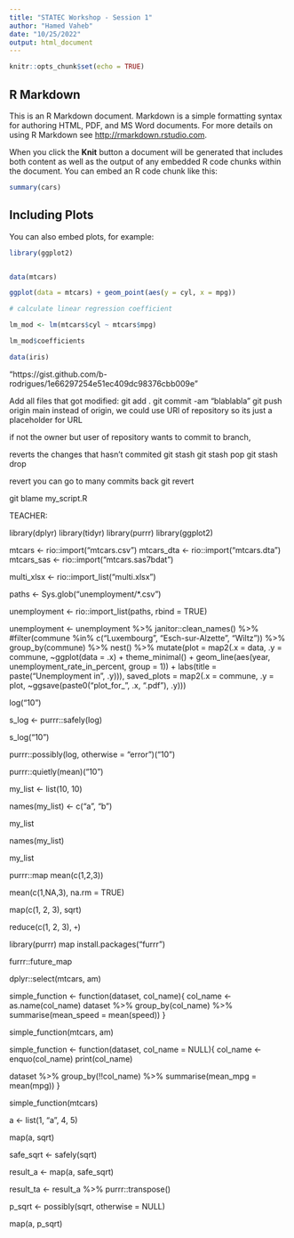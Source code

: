 ```yaml
---
title: "STATEC Workshop - Session 1"
author: "Hamed Vaheb"
date: "10/25/2022"
output: html_document
---
```


```r
knitr::opts_chunk$set(echo = TRUE)
```

## R Markdown

This is an R Markdown document. Markdown is a simple formatting syntax for authoring HTML, PDF, and MS Word documents. For more details on using R Markdown see <http://rmarkdown.rstudio.com>.

When you click the **Knit** button a document will be generated that includes both content as well as the output of any embedded R code chunks within the document. You can embed an R code chunk like this:

```r
summary(cars)
```

## Including Plots

You can also embed plots, for example:

```r

library(ggplot2)


data(mtcars)

ggplot(data = mtcars) + geom_point(aes(y = cyl, x = mpg))

# calculate linear regression coefficient

lm_mod <- lm(mtcars$cyl ~ mtcars$mpg)

lm_mod$coefficients

data(iris)
```


"https://gist.github.com/b-rodrigues/1e66297254e51ec409dc98376cbb009e"

Add all files that got modified:
git add .
git commit -am "blablabla"
git push origin main
instead of origin, we could use URl of repository
so its just a placeholder for URL


if not the owner but user of repository wants to commit to branch,


reverts the changes that hasn't commited
git stash 
git stash pop
git stash drop

revert you can go to many commits back
git revert


git blame my_script.R




TEACHER:

library(dplyr)
library(tidyr)
library(purrr)
library(ggplot2)

mtcars <- rio::import("mtcars.csv")
mtcars_dta <- rio::import("mtcars.dta")
mtcars_sas <- rio::import("mtcars.sas7bdat")

multi_xlsx <- rio::import_list("multi.xlsx")

paths <- Sys.glob("unemployment/*.csv")

unemployment <- rio::import_list(paths, rbind = TRUE)

unemployment <- unemployment %>% 
  janitor::clean_names() %>% 
  #filter(commune %in% c("Luxembourg", "Esch-sur-Alzette", "Wiltz")) %>% 
  group_by(commune) %>%
  nest() %>% 
  mutate(plot = map2(.x = data, .y = commune, ~ggplot(data = .x) +
                       theme_minimal() +
                       geom_line(aes(year, unemployment_rate_in_percent, group = 1)) +
                       labs(title = paste("Unemployment in", .y))),
         saved_plots = map2(.x = commune,
                            .y = plot,
                            ~ggsave(paste0("plot_for_", .x, ".pdf"),
                                         .y)))




log("10")

s_log <- purrr::safely(log)

s_log("10")

purrr::possibly(log, otherwise = "error")("10")

purrr::quietly(mean)("10")

my_list <- list(10, 10)

names(my_list) <- c("a", "b")

my_list

names(my_list)

my_list

purrr::map
mean(c(1,2,3))

mean(c(1,NA,3), na.rm = TRUE)

map(c(1, 2, 3), sqrt)

reduce(c(1, 2, 3), `+`)

library(purrr)
map
install.packages("furrr")



furrr::future_map



dplyr::select(mtcars, am)





simple_function <- function(dataset, col_name){
  col_name <- as.name(col_name)
  dataset %>%
    group_by(col_name) %>%
    summarise(mean_speed = mean(speed))
}

simple_function(mtcars, am)

simple_function <- function(dataset, col_name = NULL){
  col_name <- enquo(col_name)
  print(col_name)
  
  dataset %>%
    group_by(!!col_name) %>%
    summarise(mean_mpg = mean(mpg))
}

simple_function(mtcars)






a <- list(1, "a", 4, 5)

map(a, sqrt)

safe_sqrt <- safely(sqrt)

result_a <- map(a, safe_sqrt)

result_ta <- result_a %>% 
  purrr::transpose()

p_sqrt <- possibly(sqrt, otherwise = NULL)

map(a, p_sqrt) 
